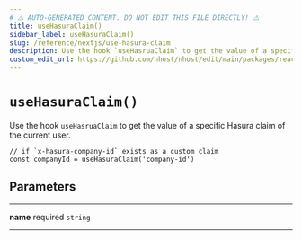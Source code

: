 ```yaml
---
# ⚠️ AUTO-GENERATED CONTENT. DO NOT EDIT THIS FILE DIRECTLY! ⚠️
title: useHasuraClaim()
sidebar_label: useHasuraClaim()
slug: /reference/nextjs/use-hasura-claim
description: Use the hook `useHasruaClaim` to get the value of a specific Hasura claim of the current user.
custom_edit_url: https://github.com/nhost/nhost/edit/main/packages/react/src/hooks/user.ts#L636
---
```


# `useHasuraClaim()`

Use the hook `useHasruaClaim` to get the value of a specific Hasura claim of the current user.

```tsx
// if `x-hasura-company-id` exists as a custom claim
const companyId = useHasuraClaim('company-id')
```

## Parameters

---

**<span className="parameter-name">name</span>** <span className="optional-status">required</span> `string`

---
